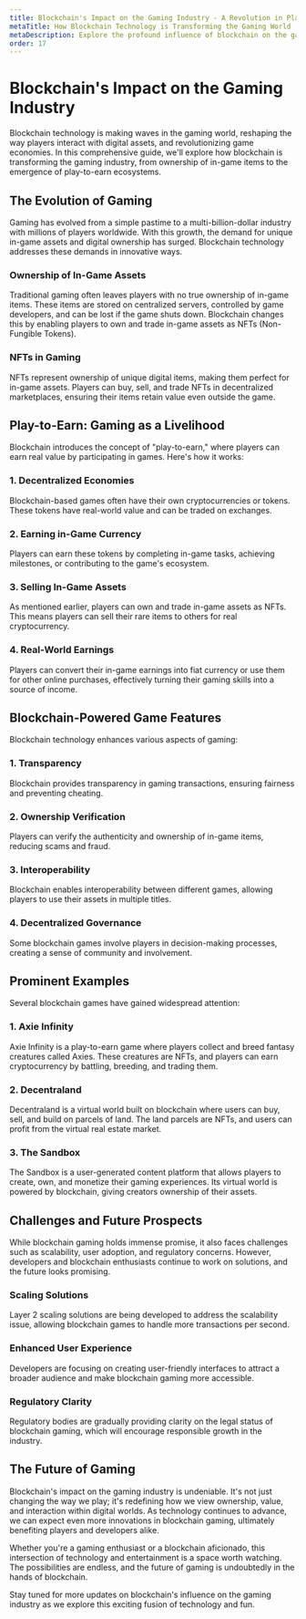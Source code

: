 ```yaml
---
title: Blockchain's Impact on the Gaming Industry - A Revolution in Play
metaTitle: How Blockchain Technology is Transforming the Gaming World
metaDescription: Explore the profound influence of blockchain on the gaming industry. Learn about in-game assets, digital ownership, play-to-earn, and the future of gaming.
order: 17
---
```


# Blockchain's Impact on the Gaming Industry

Blockchain technology is making waves in the gaming world, reshaping the way players interact with digital assets, and revolutionizing game economies. In this comprehensive guide, we'll explore how blockchain is transforming the gaming industry, from ownership of in-game items to the emergence of play-to-earn ecosystems.

## The Evolution of Gaming

Gaming has evolved from a simple pastime to a multi-billion-dollar industry with millions of players worldwide. With this growth, the demand for unique in-game assets and digital ownership has surged. Blockchain technology addresses these demands in innovative ways.

### Ownership of In-Game Assets

Traditional gaming often leaves players with no true ownership of in-game items. These items are stored on centralized servers, controlled by game developers, and can be lost if the game shuts down. Blockchain changes this by enabling players to own and trade in-game assets as NFTs (Non-Fungible Tokens).

### NFTs in Gaming

NFTs represent ownership of unique digital items, making them perfect for in-game assets. Players can buy, sell, and trade NFTs in decentralized marketplaces, ensuring their items retain value even outside the game.

## Play-to-Earn: Gaming as a Livelihood

Blockchain introduces the concept of "play-to-earn," where players can earn real value by participating in games. Here's how it works:

### 1. Decentralized Economies

Blockchain-based games often have their own cryptocurrencies or tokens. These tokens have real-world value and can be traded on exchanges.

### 2. Earning in-Game Currency

Players can earn these tokens by completing in-game tasks, achieving milestones, or contributing to the game's ecosystem.

### 3. Selling In-Game Assets

As mentioned earlier, players can own and trade in-game assets as NFTs. This means players can sell their rare items to others for real cryptocurrency.

### 4. Real-World Earnings

Players can convert their in-game earnings into fiat currency or use them for other online purchases, effectively turning their gaming skills into a source of income.

## Blockchain-Powered Game Features

Blockchain technology enhances various aspects of gaming:

### 1. Transparency

Blockchain provides transparency in gaming transactions, ensuring fairness and preventing cheating.

### 2. Ownership Verification

Players can verify the authenticity and ownership of in-game items, reducing scams and fraud.

### 3. Interoperability

Blockchain enables interoperability between different games, allowing players to use their assets in multiple titles.

### 4. Decentralized Governance

Some blockchain games involve players in decision-making processes, creating a sense of community and involvement.

## Prominent Examples

Several blockchain games have gained widespread attention:

### 1. Axie Infinity

Axie Infinity is a play-to-earn game where players collect and breed fantasy creatures called Axies. These creatures are NFTs, and players can earn cryptocurrency by battling, breeding, and trading them.

### 2. Decentraland

Decentraland is a virtual world built on blockchain where users can buy, sell, and build on parcels of land. The land parcels are NFTs, and users can profit from the virtual real estate market.

### 3. The Sandbox

The Sandbox is a user-generated content platform that allows players to create, own, and monetize their gaming experiences. Its virtual world is powered by blockchain, giving creators ownership of their assets.

## Challenges and Future Prospects

While blockchain gaming holds immense promise, it also faces challenges such as scalability, user adoption, and regulatory concerns. However, developers and blockchain enthusiasts continue to work on solutions, and the future looks promising.

### Scaling Solutions

Layer 2 scaling solutions are being developed to address the scalability issue, allowing blockchain games to handle more transactions per second.

### Enhanced User Experience

Developers are focusing on creating user-friendly interfaces to attract a broader audience and make blockchain gaming more accessible.

### Regulatory Clarity

Regulatory bodies are gradually providing clarity on the legal status of blockchain gaming, which will encourage responsible growth in the industry.

## The Future of Gaming

Blockchain's impact on the gaming industry is undeniable. It's not just changing the way we play; it's redefining how we view ownership, value, and interaction within digital worlds. As technology continues to advance, we can expect even more innovations in blockchain gaming, ultimately benefiting players and developers alike.

Whether you're a gaming enthusiast or a blockchain aficionado, this intersection of technology and entertainment is a space worth watching. The possibilities are endless, and the future of gaming is undoubtedly in the hands of blockchain.

Stay tuned for more updates on blockchain's influence on the gaming industry as we explore this exciting fusion of technology and fun.
